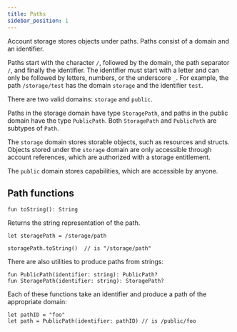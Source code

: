 ```yaml
---
title: Paths
sidebar_position: 1
---
```


Account storage stores objects under paths. Paths consist of a domain and an identifier.

Paths start with the character `/`, followed by the domain, the path separator `/`, and finally the identifier. The identifier must start with a letter and can only be followed by letters, numbers, or the underscore `_`.  For example, the path `/storage/test` has the domain `storage` and the identifier `test`.

There are two valid domains: `storage` and `public`.

Paths in the storage domain have type `StoragePath`, and paths in the public domain have the type `PublicPath`. Both `StoragePath` and `PublicPath` are subtypes of `Path`.

The `storage` domain stores storable objects, such as resources and structs. Objects stored under the `storage` domain are only accessible through account references, which are authorized with a storage entitlement.

The `public` domain stores capabilities, which are accessible by anyone.

## Path functions

```cadence
fun toString(): String
```

Returns the string representation of the path.

```cadence
let storagePath = /storage/path

storagePath.toString()  // is "/storage/path"
```

There are also utilities to produce paths from strings:

```cadence
fun PublicPath(identifier: string): PublicPath?
fun StoragePath(identifier: string): StoragePath?
```

Each of these functions take an identifier and produce a path of the appropriate domain:

```cadence
let pathID = "foo"
let path = PublicPath(identifier: pathID) // is /public/foo
```

